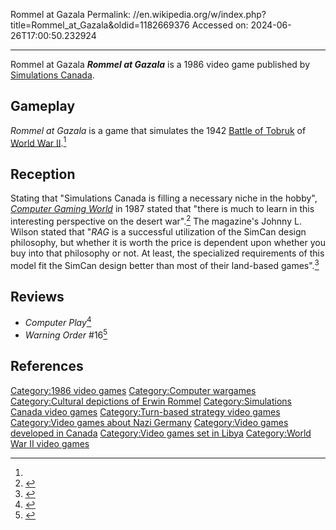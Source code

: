 Rommel at Gazala
Permalink: //en.wikipedia.org/w/index.php?title=Rommel_at_Gazala&oldid=1182669376
Accessed on: 2024-06-26T17:00:50.232924



------
Rommel at Gazala
{{Short description|1986 video game}}
{{Infobox video game
| collapsible = 
| state = 
| italic title = 
| title = Rommel at Gazala
| image = 
| alt = 
| caption = 
| developer = 
| publisher = [[Simulations Canada]]
| series = 
| engine = 
| platforms = 
| released = 1986
| genre = Strategy
| modes = 
}}
'''''Rommel at Gazala''''' is a 1986 video game published by [[Simulations Canada]].

==Gameplay==
''Rommel at Gazala'' is a game that simulates the 1942 [[Battle of Tobruk (1941)|Battle of Tobruk]] of [[World War II]].<ref name="CGW40"/>

==Reception==
Stating that "Simulations Canada is filling a necessary niche in the hobby", ''[[Computer Gaming World]]'' in 1987 stated that "there is much to learn in this interesting perspective on the desert war".<ref name="cgw198711">{{cite magazine | title=Christmas Buyers Guide | magazine=[[Computer Gaming World]] | date=November 1987 | pages=20 |url=https://archive.org/details/Computer_Gaming_World_Issue_41/page/n19/mode/2up |issue=41}}</ref> The magazine's Johnny L. Wilson stated that "''RAG'' is a successful utilization of the SimCan design philosophy, but whether it is worth the price is dependent upon whether you buy into that philosophy or not. At least, the specialized requirements of this model fit the SimCan design better than most of their land-based games".<ref name="CGW40">{{cite magazine |last=Wilson |first=Johnny L. |title=Outfoxed in the Desert: Simulations Canada's "Rommel At Gazala" |magazine=Computer Gaming World |date=October 1987 |volume=1 |issue=40 |pages=20–21}}</ref>

==Reviews==
*''Computer Play''<ref>{{cite web | url=https://archive.org/details/Computer_Play_1989-01_Computer_Play_Magazine_US/page/n21/mode/2up | title=Computer Play (1989-01)(Computer Play Magazine)(US) | date=January 1989 }}</ref>
*''Warning Order'' #16<ref>{{cite web | url=https://archive.org/details/warning_order-16/page/n23/mode/2up | title=Warning Order - Issue #16 | year=2006 }}</ref>

==References==
{{reflist}}

{{Simulations Canada}}

[[Category:1986 video games]]
[[Category:Computer wargames]]
[[Category:Cultural depictions of Erwin Rommel]]
[[Category:Simulations Canada video games]]
[[Category:Turn-based strategy video games]]
[[Category:Video games about Nazi Germany]]
[[Category:Video games developed in Canada]]
[[Category:Video games set in Libya]]
[[Category:World War II video games]]